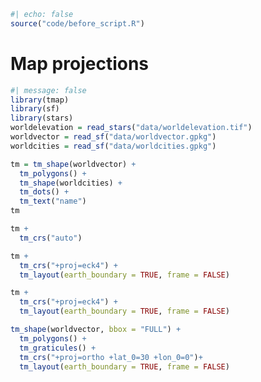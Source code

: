 ```r
#| echo: false
source("code/before_script.R")
```

# Map projections {#map-projections}

<!-- https://r-tmap.github.io/tmap/articles/foundations_crs -->
<!-- maybe also include map_boundary stuff here -->

<!-- global: -->

```r
#| message: false
library(tmap)
library(sf)
library(stars)
worldelevation = read_stars("data/worldelevation.tif")
worldvector = read_sf("data/worldvector.gpkg")
worldcities = read_sf("data/worldcities.gpkg")
```

```r
tm = tm_shape(worldvector) +
  tm_polygons() +
  tm_shape(worldcities) +
  tm_dots() +
  tm_text("name")
tm
```
 
```r
tm + 
  tm_crs("auto")
```

```r
tm +
  tm_crs("+proj=eck4") +
  tm_layout(earth_boundary = TRUE, frame = FALSE)
```

<!-- customize -->

```r
tm +
  tm_crs("+proj=eck4") +
  tm_layout(earth_boundary = TRUE, frame = FALSE)
```

<!-- maybe bbox could be a part of tm_crs? -->

```r
tm_shape(worldvector, bbox = "FULL") +
  tm_polygons() +
  tm_graticules() +
  tm_crs("+proj=ortho +lat_0=30 +lon_0=0")+
  tm_layout(earth_boundary = TRUE, frame = FALSE)
```

<!-- local? -->

<!-- specific: south pole? -->